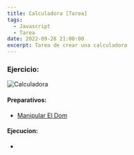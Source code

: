 ```yaml
---
title: Calculadora [Tarea]
tags:
  - Javascript
  - Tarea
date: 2022-09-28 21:00:00
excerpt: Tarea de crear una calculadora
---
```


### Ejercicio:
![Calculadora](https://res.cloudinary.com/dr3egho5s/image/upload/v1664382481/Generation%2018%20-%20Blog/Tareas/calculadora_xmtthb.png)

#### Preparativos:
- [Manipular El Dom](/posts/manipulacion-del-dom)


#### Ejecucion:
- 